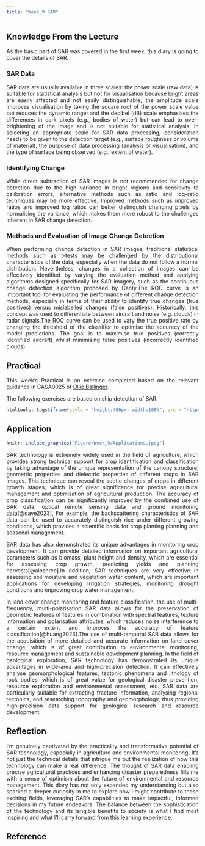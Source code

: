 ```yaml
---
title: "Week_9 SAR"
---
```


## **Knowledge From the Lecture**

::: {style="text-align: justify;"}
As the basic part of SAR was covered in the first week, this diary is going to cover the details of SAR.

### SAR Data

SAR data are usually available in three scales: the power scale (raw data) is suitable for statistical analysis but not for visualisation because bright areas are easily affected and not easily distinguishable; the amplitude scale improves visualisation by taking the square root of the power scale value but reduces the dynamic range; and the decibel (dB) scale emphasises the differences in dark pixels (e.g., bodies of water) but can lead to over-brightening of the image and is not suitable for statistical analysis. In selecting an appropriate scale for SAR data processing, consideration needs to be given to the detection target (e.g., surface roughness or volume of material), the purpose of data processing (analysis or visualisation), and the type of surface being observed (e.g., extent of water).

### Identifying Change

While direct subtraction of SAR images is not recommended for change detection due to the high variance in bright regions and sensitivity to calibration errors, alternative methods such as ratio and log-ratio techniques may be more effective. Improved methods such as improved ratios and improved log ratios can better distinguish changing pixels by normalising the variance, which makes them more robust to the challenges inherent in SAR change detection.

### Methods and Evaluation of Image Change Detection

When performing change detection in SAR images, traditional statistical methods such as t-tests may be challenged by the distributional characteristics of the data, especially when the data do not follow a normal distribution. Nevertheless, changes in a collection of images can be effectively identified by varying the evaluation method and applying algorithms designed specifically for SAR imagery, such as the continuous change detection algorithm proposed by Canty.The ROC curve is an important tool for evaluating the performance of different change detection methods, especially in terms of their ability to identify true changes (true positives) versus mislabelled changes (false positives). Historically, this concept was used to differentiate between aircraft and noise (e.g. clouds) in radar signals.The ROC curve can be used to vary the true positive rate by changing the threshold of the classifier to optimise the accuracy of the model predictions. The goal is to maximise true positives (correctly identified aircraft) whilst minimising false positives (incorrectly identified clouds).

## **Practical**
This week's Practical is an exercise completed based on the relevant guidance in CASA0025 of [Ollie Ballinger](https://oballinger.github.io/CASA0025/W10_ships.html).

The following exercises are based on ship detection of SAR.
```r
htmltools::tags$iframe(style = "height:400px; width:100%", src = "https://liulzy1999.users.earthengine.app/view/ship-detection")
```

## **Application**

```r
knitr::include_graphics('Figure/Week_9/Applications.jpeg')
```

SAR technology is extremely widely used in the field of agriculture, which provides strong technical support for crop identification and classification by taking advantage of the unique representation of the canopy structure, geometric properties and dielectric properties of different crops in SAR images. This technique can reveal the subtle changes of crops in different growth stages, which is of great significance for precise agricultural management and optimisation of agricultural production. The accuracy of crop classification can be significantly improved by the combined use of SAR data, optical remote sensing data and ground monitoring data[@dave2023], For example, the backscattering characteristics of SAR data can be used to accurately distinguish rice under different growing conditions, which provides a scientific basis for crop planting planning and seasonal management.

SAR data has also demonstrated its unique advantages in monitoring crop development. It can provide detailed information on important agricultural parameters such as biomass, plant height and density, which are essential for assessing crop growth, predicting yields and planning harvests[@aloshree].In addition, SAR techniques are very effective in assessing soil moisture and vegetation water content, which are important applications for developing irrigation strategies, monitoring drought conditions and improving crop water management.

In land cover change monitoring and feature classification, the use of multi-frequency, multi-polarisation SAR data allows for the preservation of geometric features of features in combination with spectral features, texture information and polarisation attributes, which reduces noise interference to a certain extent and improves the accuracy of feature classification[@huang2023].The use of multi-temporal SAR data allows for the acquisition of more detailed and accurate information on land cover change, which is of great contribution to environmental monitoring, resource management and sustainable development planning. In the field of geological exploration, SAR technology has demonstrated its unique advantages in wide-area and high-precision detection. It can effectively analyse geomorphological features, tectonic phenomena and lithology of rock bodies, which is of great value for geological disaster prevention, resource exploration and environmental assessment, etc. SAR data are particularly suitable for extracting fracture information, analysing regional tectonics, and researching topography and geomorphology, thus providing high-precision data support for geological research and resource development.



## **Reflection**
I'm genuinely captivated by the practicality and transformative potential of SAR technology, especially in agriculture and environmental monitoring. It's not just the technical details that intrigue me but the realization of how this technology can make a real difference. The thought of SAR data enabling precise agricultural practices and enhancing disaster preparedness fills me with a sense of optimism about the future of environmental and resource management. This diary has not only expanded my understanding but also sparked a deeper curiosity in me to explore how I might contribute to these exciting fields, leveraging SAR's capabilities to make impactful, informed decisions in my future endeavors. The balance between the sophistication of the technology and its tangible benefits to society is what I find most inspiring and what I'll carry forward from this learning experience.
:::

## **Reference**
